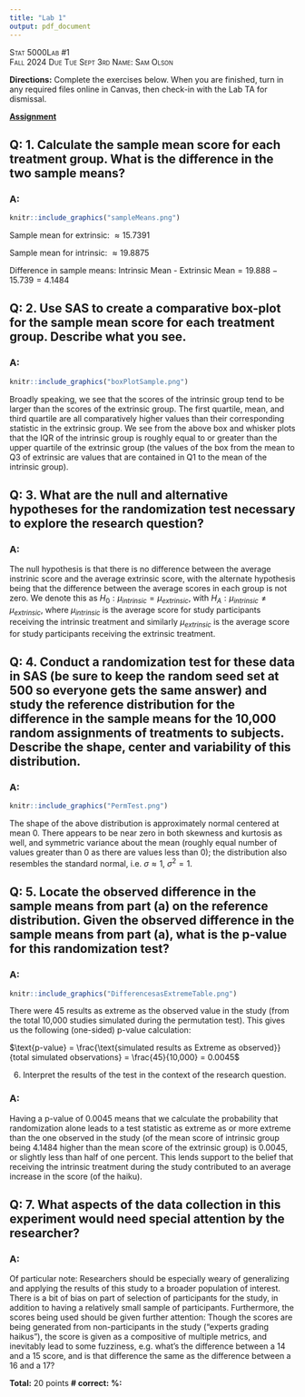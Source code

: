 ```yaml
---
title: "Lab 1"
output: pdf_document
---
```


[Stat 5000]{.smallcaps}[Lab #1]{.smallcaps}\
[Fall 2024]{.smallcaps} [Due Tue Sept 3rd]{.smallcaps}
[Name: Sam Olson]{.smallcaps} \

**Directions:** Complete the exercises below. When you are finished,
turn in any required files online in Canvas, then check-in with the Lab
TA for dismissal.\

**[Assignment]{.underline}**

## Q: 1.  Calculate the sample mean score for each treatment group. What is the difference in the two sample means?

### A: 

```r
knitr::include_graphics("sampleMeans.png")
```

Sample mean for extrinsic: $\approx{15.7391}$

Sample mean for intrinsic: $\approx{19.8875}$

Difference in sample means: $\text{Intrinsic Mean - Extrinsic Mean} = 19.888 - 15.739 = 4.1484$

\pagebreak

## Q: 2.  Use SAS to create a comparative box-plot for the sample mean score for each treatment group. Describe what you see.

### A: 

```r
knitr::include_graphics("boxPlotSample.png")
```

Broadly speaking, we see that the scores of the intrinsic group tend to be larger than the scores of the extrinsic group. The first quartile, mean, and third quartile are all comparatively higher values than their corresponding statistic in the extrinsic group. We see from the above box and whisker plots that the IQR of the intrinsic group is roughly equal to or greater than the upper quartile of the extrinsic group (the values of the box from the mean to Q3 of extrinsic are values that are contained in Q1 to the mean of the intrinsic group). 

\pagebreak

## Q: 3.  What are the null and alternative hypotheses for the randomization test necessary to explore the research question?

### A: 

The null hypothesis is that there is no difference between the average instrinic score and the average extrinsic score, with the alternate hypothesis being that the difference between the average scores in each group is not zero. We denote this as $H_0: \mu_{intrinsic} = \mu_{extrinsic}$, with $H_A: \mu_{intrinsic} \neq \mu_{extrinsic}$, where $\mu_{intrinsic}$ is the average score for study participants receiving the intrinsic treatment and similarly $\mu_{extrinsic}$ is the average score for study participants receiving the extrinsic treatment. 

\pagebreak

## Q: 4.  Conduct a randomization test for these data in SAS (be sure to keep the random seed set at 500 so everyone gets the same answer) and study the reference distribution for the difference in the sample means for the 10,000 random assignments of treatments to subjects. Describe the shape, center and variability of this distribution.

### A: 

```r
knitr::include_graphics("PermTest.png")
```

The shape of the above distribution is approximately normal centered at mean 0. There appears to be near zero in both skewness and kurtosis as well, and symmetric variance about the mean (roughly equal number of values greater than 0 as there are values less than 0); the distribution also resembles the standard normal, i.e. $\sigma \approx 1$, $\sigma^2 = 1$.

\pagebreak

## Q: 5.  Locate the observed difference in the sample means from part (a) on the reference distribution. Given the observed difference in the sample means from part (a), what is the p-value for this randomization test?

### A: 

```r
knitr::include_graphics("DifferencesasExtremeTable.png")
```

There were $45$ results as extreme as the observed value in the study (from the total 10,000 studies simulated during the permutation test). This gives us the following (one-sided) p-value calculation: 

$\text{p-value} = \frac{\text{simulated results as Extreme as observed}}{total simulated observations} = \frac{45}{10,000} = 0.0045$

\pagebreak

6.  Interpret the results of the test in the context of the research question.

### A: 

Having a p-value of 0.0045 means that we calculate the probability that randomization alone leads to a test statistic as extreme as or more extreme than the one observed in the study (of the mean score of intrinsic group being 4.1484 higher than the mean score of the extrinsic group) is 0.0045, or slightly less than half of one percent. This lends support to the belief that receiving the intrinsic treatment during the study contributed to an average increase in the score (of the haiku). 

\pagebreak

## Q: 7.  What aspects of the data collection in this experiment would need special attention by the researcher?
    
### A: 

Of particular note: Researchers should be especially weary of generalizing and applying the results of this study to a broader population of interest. There is a bit of bias on part of selection of participants for the study, in addition to having a relatively small sample of participants. Furthermore, the scores being used should be given further attention: Though the scores are being generated from non-participants in the study ("experts grading haikus"), the score is given as a compositive of multiple metrics, and inevitably lead to some fuzziness, e.g. what's the difference between a 14 and a 15 score, and is that difference the same as the difference between a 16 and a 17? 

**Total:** 20 points **\# correct:** **%:**
